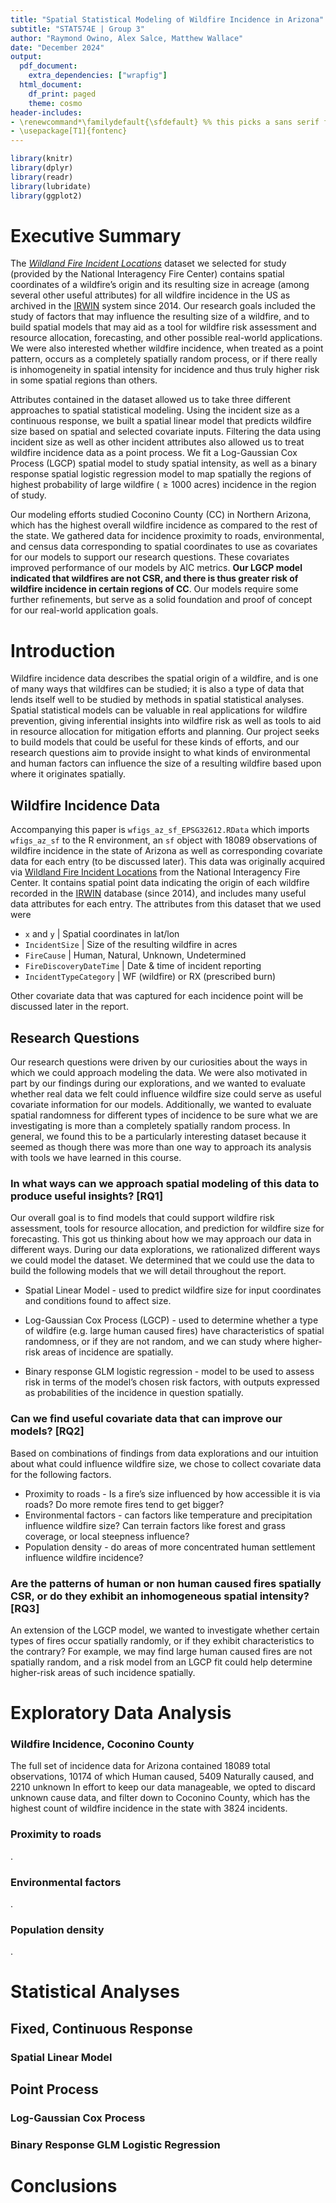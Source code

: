 ```yaml
---
title: "Spatial Statistical Modeling of Wildfire Incidence in Arizona"
subtitle: "STAT574E | Group 3"
author: "Raymond Owino, Alex Salce, Matthew Wallace"
date: "December 2024"
output:
  pdf_document:
    extra_dependencies: ["wrapfig"]
  html_document:
    df_print: paged
    theme: cosmo
header-includes:
- \renewcommand*\familydefault{\sfdefault} %% this picks a sans serif font
- \usepackage[T1]{fontenc}
---
```


```r
library(knitr)
library(dplyr)
library(readr)
library(lubridate)
library(ggplot2)

```

# Executive Summary

The *[Wildland Fire Incident Locations](https://data-nifc.opendata.arcgis.com/datasets/nifc::wildland-fire-incident-locations/about)* dataset we selected for study (provided by the National Interagency Fire Center) contains spatial coordinates of a wildfire's origin and its resulting size in acreage (among several other useful attributes) for all wildfire incidence in the US as archived in the [IRWIN](https://www.wildfire.gov/application/irwin-integrated-reporting-wildfire-information) system since 2014. Our research goals included the study of factors that may influence the resulting size of a wildfire, and to build spatial models that may aid as a tool for wildfire risk assessment and resource allocation, forecasting, and other possible real-world applications. We were also interested whether wildfire incidence, when treated as a point pattern, occurs as a completely spatially random process, or if there really is inhomogeneity in spatial intensity for incidence and thus truly higher risk in some spatial regions than others.

Attributes contained in the dataset allowed us to take three different approaches to spatial statistical modeling. Using the incident size as a continuous response, we built a spatial linear model that predicts wildfire size based on spatial and selected covariate inputs. Filtering the data using incident size as well as other incident attributes also allowed us to treat wildfire incidence data as a point process. We fit a Log-Gaussian Cox Process (LGCP) spatial model to study spatial intensity, as well as a binary response spatial logistic regression model to map spatially the regions of highest probability of large wildfire ($\geq 1000$ acres) incidence in the region of study.

Our modeling efforts studied Coconino County (CC) in Northern Arizona, which has the highest overall wildfire incidence as compared to the rest of the state. We gathered data for incidence proximity to roads, environmental, and census data corresponding to spatial coordinates to use as covariates for our models to support our research questions. These covariates improved performance of our models by AIC metrics.  **Our LGCP model indicated that wildfires are not CSR, and there is thus greater risk of wildfire incidence in certain regions of CC**. Our models require some further refinements, but serve as a solid foundation and proof of concept for our real-world application goals.

# Introduction

Wildfire incidence data describes the spatial origin of a wildfire, and is one of many ways that wildfires can be studied; it is also a type of data that lends itself well to be studied by methods in spatial statistical analyses. Spatial statistical models can be valuable in real applications for wildfire prevention, giving inferential insights into wildfire risk as well as tools to aid in resource allocation for mitigation efforts and planning. Our project seeks to build models that could be useful for these kinds of efforts, and our research questions aim to provide insight to what kinds of environmental and human factors can influence the size of a resulting wildfire based upon where it originates spatially.

## Wildfire Incidence Data

Accompanying this paper is `wfigs_az_sf_EPSG32612.RData` which imports `wfigs_az_sf` to the R environment, an `sf` object with 18089 observations of wildfire incidence in the state of Arizona as well as corresponding covariate data for each entry (to be discussed later). This data was originally acquired via [Wildland Fire Incident Locations](https://data-nifc.opendata.arcgis.com/datasets/nifc::wildland-fire-incident-locations/about) from the National Interagency Fire Center. It contains spatial point data indicating the origin of each wildfire recorded in the [IRWIN](https://www.wildfire.gov/application/irwin-integrated-reporting-wildfire-information) database (since 2014), and includes many useful data attributes for each entry. The attributes from this dataset that we used were

- `x` and `y` | Spatial coordinates in lat/lon
- `IncidentSize` | Size of the resulting wildfire in acres
- `FireCause` | Human, Natural, Unknown, Undetermined
- `FireDiscoveryDateTime` | Date & time of incident reporting
- `IncidentTypeCategory` | WF (wildfire) or RX (prescribed burn)

Other covariate data that was captured for each incidence point will be discussed later in the report.

## Research Questions

Our research questions were driven by our curiosities about the ways in which we could approach modeling  the data. We were also motivated in part by our findings during our explorations, and we wanted to evaluate whether real data we felt could influence wildfire size could serve as useful covariate information for our models. Additionally, we wanted to evaluate spatial randomness for different types of incidence to be sure what we are investigating is more than a completely spatially random process. In general, we found this to be a particularly interesting dataset because it seemed as though there was more than one way to approach its analysis with tools we have learned in this course.

### In what ways can we approach spatial modeling of this data to produce useful insights? [RQ1]

Our overall goal is to find models that could support wildfire risk assessment, tools for resource allocation, and prediction for wildfire size for forecasting. This got us thinking about how we may approach our data in different ways. During our data explorations, we rationalized different ways we could model the dataset. We determined that we could use the data to build the following models that we will detail throughout the report.

- Spatial Linear Model - used to predict wildfire size for input coordinates and conditions found to affect size.

- Log-Gaussian Cox Process (LGCP) - used to determine whether a type of wildfire (e.g. large human caused fires) have characteristics of spatial randomness, or if they are not random, and we can study where higher-risk areas of incidence are spatially.

- Binary response GLM logistic regression - model to be used to assess risk in terms of the model's chosen risk factors, with outputs expressed as probabilities of the incidence in question spatially.


###  Can we find useful covariate data that can improve our models? [RQ2]

Based on combinations of findings from data explorations and our intuition about what could influence wildfire size, we chose to collect covariate data for the following factors.

- Proximity to roads - Is a fire's size influenced by how accessible it is via roads? Do more remote fires tend to get bigger?
- Environmental factors - can factors like temperature and precipitation influence wildfire size? Can terrain factors like forest and grass coverage, or local steepness influence?
- Population density - do areas of more concentrated human settlement influence wildfire incidence?

### Are the patterns of human or non human caused fires spatially CSR, or do they exhibit an inhomogeneous spatial intensity? [RQ3]

An extension of the LGCP model, we wanted to investigate whether certain types of fires occur spatially randomly, or if they exhibit characteristics to the contrary? For example, we may find large human caused fires are not spatially random, and a risk model from an LGCP fit could help determine higher-risk areas of such incidence spatially.


# Exploratory Data Analysis

### Wildfire Incidence, Coconino County

The full set of incidence data for Arizona contained 18089 total observations, 10174 of which Human caused, 5409 Naturally caused, and 2210 unknown In effort to keep our data manageable, we opted to discard unknown cause data, and filter down to Coconino County, which has the highest count of wildfire incidence in the state with 3824 incidents.

### Proximity to roads

.

### Environmental factors

.

### Population density

.


# Statistical Analyses

## Fixed, Continuous Response

### Spatial Linear Model


## Point Process

### Log-Gaussian Cox Process

### Binary Response GLM Logistic Regression


# Conclusions



